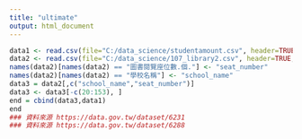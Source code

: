```yaml
---
title: "ultimate"
output: html_document
---
```

```r
data1 <- read.csv(file="C:/data_science/studentamount.csv", header=TRUE, sep=",", quote = " ")
data2 <- read.csv(file="C:/data_science/107_library2.csv", header=TRUE, sep=",", quote = " ")
names(data2)[names(data2) == "圖書閱覽座位數.個."] <- "seat_number"
names(data2)[names(data2) == "學校名稱"] <- "school_name"
data3 = data2[,c("school_name","seat_number")]
data3 <- data3[-c(20:153), ]
end = cbind(data3,data1)
end   
### 資料來源 https://data.gov.tw/dataset/6231
### 資料來源 https://data.gov.tw/dataset/6288
```

